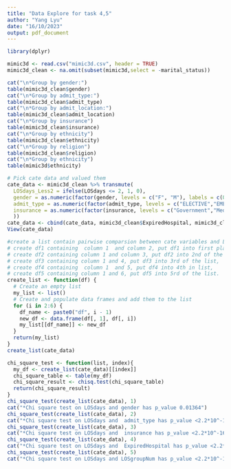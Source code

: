 ```yaml
---
title: "Data Explore for task 4,5"
author: "Yang Lyu"
date: "16/10/2023"
output: pdf_document
---
```

```r
library(dplyr)
```

```r
mimic3d <- read.csv("mimic3d.csv", header = TRUE)
mimic3d_clean <- na.omit(subset(mimic3d,select = -marital_status))
```

```r
cat("\n*Group by gender:")
table(mimic3d_clean$gender)
cat("\n*Group by admit_type:")
table(mimic3d_clean$admit_type)
cat("\n*Group by admit_location:")
table(mimic3d_clean$admit_location)
cat("\n*Group by insurance")
table(mimic3d_clean$insurance)
cat("\n*Group by ethnicity")
table(mimic3d_clean$ethnicity)
cat("\n*Group by religion")
table(mimic3d_clean$religion)
cat("\n*Group by ethnicity")
table(mimic3d$ethnicity)
```

```R
# Pick cate data and valued them
cate_data <- mimic3d_clean %>% transmute(
  LOSdays_Less2 = ifelse(LOSdays <= 2, 1, 0), 
  gender = as.numeric(factor(gender, levels = c("F", "M"), labels = c(0, 1))), 
  admit_type = as.numeric(factor(admit_type, levels = c("ELECTIVE","EMERGENCY","NEWBORN","URGENT"), labels = c(0,1,2,3))),
  insurance = as.numeric(factor(insurance, levels = c("Government","Medicaid","Medicare","Private","Self Pay"), labels = c(0,1,2,3,4))
  ))
cate_data <- cbind(cate_data, mimic3d_clean$ExpiredHospital, mimic3d_clean$LOSgroupNum)
View(cate_data)
```

```r
#create a list contain pairwise comparsion between cate variables and LOSdays_less2
# create df1 containing  column 1  and column 2, put df1 into first place in a list 
# create df2 containing column 1 and column 3, put df2 into 2nd of the list, 
# create df3 containing column 1 and 4, put df3 into 3rd of the list, 
# create df4 containing  column 1  and 5, put df4 into 4th in list, 
# create df5 containing column 1 and 6, put df5 into 5rd of the list.
create_list <- function(df) {
  # Create an empty list
  my_list <- list()
  # Create and populate data frames and add them to the list
  for (i in 2:6) {
    df_name <- paste0("df", i - 1)
    new_df <- data.frame(df[, 1], df[, i])
    my_list[[df_name]] <- new_df
  }
  return(my_list)
}
create_list(cate_data)

```

```r
chi_square_test <- function(list, index){
  my_df <- create_list(cate_data)[[index]]
  chi_square_table <- table(my_df)
  chi_square_result <- chisq.test(chi_square_table)
  return(chi_square_result)
}
chi_square_test(create_list(cate_data), 1)
cat("*Chi square test on LOSdays and gender has p_value 0.01364")
chi_square_test(create_list(cate_data), 2)
cat("*Chi square test on LOSdays and  admit_type has p_value <2.2*10^-16")
chi_square_test(create_list(cate_data), 3)
cat("*Chi square test on LOSdays and  insurance has p_value <2.2*10^-16")
chi_square_test(create_list(cate_data), 4)
cat("*Chi square test on LOSdays and  ExpiredHospital has p_value <2.2*10^-16")
chi_square_test(create_list(cate_data), 5)
cat("*Chi square test on LOSdays and LOSgroupNum has p_value <2.2*10^-16")
```